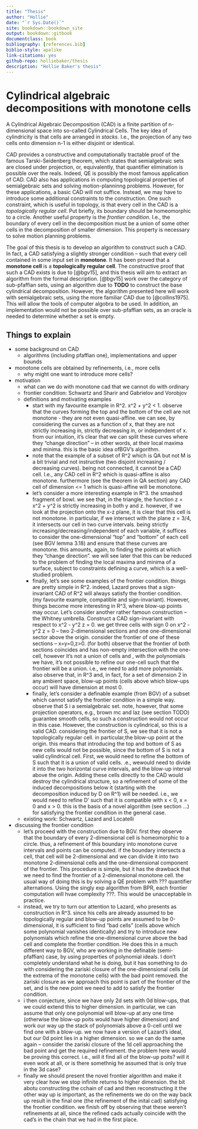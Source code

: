 ```yaml
---
title: "Thesis"
author: "Hollie"
date: "`r Sys.Date()`"
site: bookdown::bookdown_site
output: bookdown::gitbook
documentclass: book
bibliography: [references.bib]
biblio-style: apalike
link-citations: yes
github-repo: holliebaker/thesis
description: "Hollie Baker's thesis"
---
```


\newcommand{\R}{\mathbb{R}}
\newcommand{\Q}{\mathbb{Q}}
\newcommand{\N}{\mathbb{N}}
\newcommand{\Z}{\mathbb{Z}}
\newcommand{\A}{\mathbb{A}}

\newcommand{\proj}{\operatorname{proj}}
\newcommand{\lcm}{\operatorname{lcm}}
\newcommand{\lc}{\operatorname{lc}}
\newcommand{\lm}{\operatorname{lm}}
\newcommand{\ldt}{\operatorname{lt}}
\newcommand{\multideg}{\operatorname{multideg}}
\newcommand{\red}{\operatorname{red}}
\newcommand{\prim}{\operatorname{prim}}
\newcommand{\psrc}{\operatorname{psrc}}
\newcommand{\res}{\operatorname{Res}}
\newcommand{\projop}[1]{{\proj_{\R^{#1}}}}
\newcommand{\projops}[1]{{\proj_{\opspan{#1}}}}
\newcommand{\opspan}[1]{{\operatorname{span} \{#1\}}}
\newcommand{\cl}[1]{{\operatorname{cl} \left( #1 \right)}}
\newcommand{\fr}[1]{{\operatorname{fr} \left( #1 \right)}}


# Cylindrical algebraic decompositions with monotone cells

A Cylindrical Algebraic Decomposition (CAD) is a finite partition of n-dimensional space into so-called Cylindrical Cells. The
key idea of cylindricity is that cells are arranged in *stacks*. I.e., the projection of any two cells onto dimension
n-1 is either disjoint or identical.

CAD provides a constructive and computationally tractable proof of the famous Tarski-Seidenberg theorem, which states that semialgebraic sets are
closed under projection, or, equivalently, that quantifier elimination is possible over the reals. Indeed, QE is
possibly the most famous application of CAD. CAD also has applications in computing topological properties of
semialgebraic sets and solving motion-planninng problems. However, for these applications, a basic CAD will not suffice.
Instead, we may have to introduce some additional constraints to the construction. One such constraint, which is useful
in topology, is that every cell in the CAD is a *topologically regular cell*. Put briefly, its boundary should be
homeomorphic to a circle. Another useful property is the *frontier condition*. I.e., the boundary of every cell in the
decomposition must be a union of some other cells in the decomposition of smaller dimension. This property is necessary
to solve motion planning problems.

The goal of this thesis is to develop an algorithm to construct such a CAD. In fact, a CAD satisfying a slightly stronger condition -- such that every cell contained in some input set in **monotone**. It has been proved that a **monotone cell** is a **topologically regular cell**. The constructive proof that such a CAD exists is due to [@bgv15], and this thesis will aim to extract an algorithm from the formal description.
[@bgv15] work over the category of sub-pfaffian sets, using an algorithm due to **TODO** to construct the base
cylindrical decomposition. However, the algorithm presented here will work with semialgebraic sets, using the more
familiar CAD due to [@collins1975]. This will allow the tools of computer algobra to be used. In addition, an implementation would not be possible over sub-pfaffian sets, as an oracle is needed to determine whether a set is empty.

## Things to explain

- some background on CAD
  - algorithms (including pfaffian one), implementations and upper bounds
- monotone cells are obtained by refinements, i.e., more cells
  - why might one want to introduce more cells?

- motivation
  - what can we do with monotone cad that we cannot do with ordinary
  - frontier condition: Schwartz and Sharir and Gabrielov and Vorobjov
  - definitions and motivating examples
    - start with my favourite example in R^2. x^2 + y^2 < 1. observe that the curves forming the top and the bottom of the cell are not monotone - they are not even quasi-affine. we can see, by considering the curves as a function of x, that they are not strictly increasing in, strictly decreasing in, or independent of x. from our intuition, it's clear that we can split these curves where they "change direction" -- in other words, at their local maxima and minima. this is the basic idea ofBGV's algorithm.
    - note that the example of a subset of R^2 which is QA but not M is a bit trivial and not instructive (two disjoint increasing / decreasing curves). being not connected, it cannot be a CAD cell. I.e., any CAD cell in R^2 which is quasi-affine is also monotone. furthermore (see the theorem in QA section) any CAD cell of dimension <= 1 which is quasi-affine will be monotone. 
    - let's consider a more interesting example in R^3. the smashed fragment of bowl. we see that, in the triangle, the function z = x^2 + y^2 is strictly increasing in both y and z. however, if we look at the projection onto the x-z plane, it is clear that this cell is not monotone. in particular, if we intersect with the plane z = 3/4, it intersects our cell in two curve intervals. being strictly increasing/decreasing/independent of each variable, it suffices to consider the one-dimensional "top" and "bottom" of each cell (see BGV lemma 3.18) and ensure that these curves are monotone. this amounts, again, to finding the points at which they "change direction". we will see later that this can be reduced to the problem of finding the local maxima and minima of a surface, subject to constraints defining a curve, which is a well-studied problem. 
    - finally, let's see some examples of the frontier condition. things are pretty simple in R^2. indeed, Lazard proves that a sign-invariant CAD of R^2 will always satisfy the frontier condition. (my favourite example, compatible and sign-invariant). However, things become more interesting in R^3, where blow-up points may occur. Let's consider another rather famoun construction -- the Whitney umbrella. Construct a CAD sign-invariant with respect to x^2 - y^2 z = 0. we get three cells with sign 0 on x^2 - y^2 z = 0 -- two 2-dimensional sections and one one-dimensional sector above the origin. consider the frontier of one of these sections -- x=y=0,z>0. (for both) observe that the frontier of both sections coincides and has non-empty intersection with the one-cell, however it's not a union of cells and , with the polynomials we have, it's not possible to refine our one-cell such that the frontier will be a union. i.e., we need to add more polynomials. also observe that, in R^3 and, in fact, for a set of dimension 2 in any ambient space, blow-up points (cells above which blow-ups occur) will have dimension at most 0. 
    - finally, let's consider a definable example (from BGV) of a subset which cannot satisfy the frontier condition in a simple way. observe that S i a semialgebraic set. note, however, that some projection operators, e.g., brown mc and laz (see section TODO) guarantee smooth cells, so such a construction would not occur in this case. However, the construction is cylindrical, so this is a valid CAD. considering the frontier of S, we see that it is not a topologically regular cell. in particular,the blow-up point at the origin. this means that introducing the top and bottom of S as new cells would not be possible, since the bottom of S is not a valid cylindrical cell. First, we would need to refine the bottom of S such that it is a union of valid cells. .e., wewould need to divide it into the two horizontal curve intervals, and the blow-up interval above the origin. Adding these cells directly to the CAD would destroy the cylindrical structure, so a refinement of some of the induced decompositions below it (starting with the decomposition induced by D on R^1) will be needed. i.e., we would need to refine D' such that it is compatible with x < 0, x = 0 and x > 0. this is the basis of a novel algorithm (see section ...) for satisfying the frontier condition in the general case.  
  - existing work: Schwartz, Lazard and Locatelli

- discussing the frontier condition
  - let's proceed with the construction due to BGV. first they observe that the boundary of every 2-dimensional cell is homeomorphic to a circle. thus, a refinement of this boundary into monotone curve intervals and points can be computed. if the boundary intersects a cell, that cell will be 2-dimensional and we can divide it into two monotone 2-dimensional cells and the one-dimensional component of the frontier. This procedure is simple, but it has the drawback that we need to find the frontier of a 2-dimensional monotone cell. the usual way of doing this is by solving a QE problem with ??? quantifier alternations. Using the singly exp algorithm from BPR, each frontier computation will hvae complexity ???. This would be unacceptable in practice. 
  - instead, we try to turn our attention to Lazard, who presents as construction in R^3. since his cells are already assumed to be topologically regular and blow-up points are assumed to be 0-dimensional, it is sufficient to find "bad cells" (cells above which some polynomial vanishes identically) and try to introduce new polynomials which refine the one-dimensional curve above the bad cell and complete the frontier condition. He does this in a much different way to BGV, who are working in the definable (semi-pfaffian) case, by using properties of polynomial ideals. I don't completely understand what he is doing, but it has something to do with considering the zariski closure of the one-dimensional cells (at the extrema of the monotone cells) with the bad point removed. the zariski closure as we approach this point is part of the frontier of the set, and is the new point we need to add to satisfy the frontier condition. 
  - i then conjecture, since we have only 2d sets with 0d blow-ups, that we could extend this to higher dimension. in particular, we can assume that only one polynomial will blow-up at any one time (otherwise the blow-up poits would have higher dimension) and work our way up the stack of polynomials above a 0-cell until we find one with a blow-up. we now have a version of Lazard's ideal, but our 0d point lies in a higher dimension. so we can do the same again -- consider the zariski closure of the 1d cell approaching the bad point and get the required refinement. the problem here would be proving this correct. i.e., will it find all of the blow-up poits? will it even work at all, or is there somethnig he assumed that is only true in the 3d case?
  - finally we should present the novel frontier algorithm and make it very clear how we stop infinite returns to higher dimension. the bit abotu constructing the cchain of cad and then reconstructing it the other way up is important, as the refinements we do on the way back up result in the final one (the refinement of the inital cad)  satisfying the frontier condition. we finish off by observing that these weren't refinements at all, since the refined cads actually coincide with the cad's in the chain that we had in the first place. 
  

